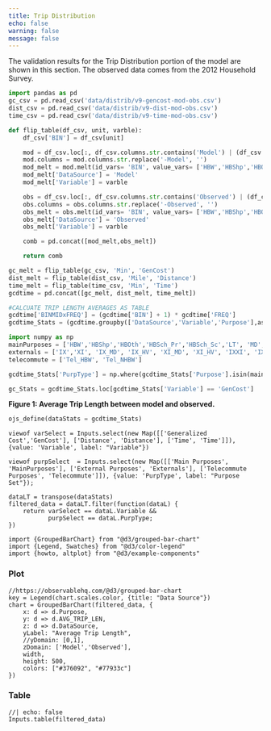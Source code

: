 ```yaml
---
title: Trip Distribution
echo: false
warning: false
message: false
---
```


The validation results for the Trip Distribution portion of the model are shown in this section. The observed data comes from the 2012 Household Survey. 


```python
import pandas as pd
gc_csv = pd.read_csv('data/distrib/v9-gencost-mod-obs.csv')
dist_csv = pd.read_csv('data/distrib/v9-dist-mod-obs.csv')
time_csv = pd.read_csv('data/distrib/v9-time-mod-obs.csv')
```

```python
def flip_table(df_csv, unit, varble):
    df_csv['BIN'] = df_csv[unit]

    mod = df_csv.loc[:, df_csv.columns.str.contains('Model') | (df_csv.columns == 'BIN')]
    mod.columns = mod.columns.str.replace('-Model', '')
    mod_melt = mod.melt(id_vars= 'BIN', value_vars= ['HBW','HBShp','HBOth','HBSch_Pr','HBSch_Sc','LT', 'MD', 'HV','IX','XI', 'IX_MD', 'IX_HV', 'XI_MD', 'XI_HV', 'IXXI', 'IXXI_MD', 'IXXI_HV', 'Tel_HBW', 'Tel_NHBW'], var_name= 'Purpose', value_name = 'FREQ' )
    mod_melt['DataSource'] = 'Model'
    mod_melt['Variable'] = varble  

    obs = df_csv.loc[:, df_csv.columns.str.contains('Observed') | (df_csv.columns == 'BIN')]
    obs.columns = obs.columns.str.replace('-Observed', '')
    obs_melt = obs.melt(id_vars= 'BIN', value_vars= ['HBW','HBShp','HBOth','HBSch_Pr','HBSch_Sc','LT', 'MD','HV','IX','XI'], var_name= 'Purpose', value_name = 'FREQ' )
    obs_melt['DataSource'] = 'Observed'
    obs_melt['Variable'] = varble

    comb = pd.concat([mod_melt,obs_melt])

    return comb
```

```python
gc_melt = flip_table(gc_csv, 'Min', 'GenCost')
dist_melt = flip_table(dist_csv, 'Mile', 'Distance')
time_melt = flip_table(time_csv, 'Min', 'Time')
gcdtime = pd.concat([gc_melt, dist_melt, time_melt])
```

```python
#CALCUATE TRIP LENGTH AVERAGES AS TABLE
gcdtime['BINMIDxFREQ'] = (gcdtime['BIN'] + 1) * gcdtime['FREQ']
gcdtime_Stats = (gcdtime.groupby(['DataSource','Variable','Purpose'],as_index=False).agg(FREQ_SUM=('FREQ','sum'),AVG_TRIP_LEN=('BINMIDxFREQ','sum'))) # ADDING BINMIDxFREQ to get Avg Trip Length only works if FREQ sum = 1
```

```python
import numpy as np
mainPurposes = ['HBW','HBShp','HBOth','HBSch_Pr','HBSch_Sc','LT', 'MD','HV']
externals = ['IX','XI', 'IX_MD', 'IX_HV', 'XI_MD', 'XI_HV', 'IXXI', 'IXXI_MD', 'IXXI_HV']
telecommute = ['Tel_HBW', 'Tel_NHBW']

gcdtime_Stats['PurpType'] = np.where(gcdtime_Stats['Purpose'].isin(mainPurposes), 'MainPurposes', np.where(gcdtime_Stats['Purpose'].isin(externals), 'Externals', 'Telecommute'))

gc_Stats = gcdtime_Stats.loc[gcdtime_Stats['Variable'] == 'GenCost']
```

**Figure 1: Average Trip Length between model and observed.**
```python
ojs_define(dataStats = gcdtime_Stats)
```

```ojs
viewof varSelect = Inputs.select(new Map([['Generalized Cost','GenCost'], ['Distance', 'Distance'], ['Time', 'Time']]), {value: 'Variable', label: "Variable"})

viewof purpSelect  = Inputs.select(new Map([['Main Purposes', 'MainPurposes'], ['External Purposes', 'Externals'], ['Telecommute Purposes', 'Telecommute']]), {value: 'PurpType', label: "Purpose Set"});
```

```ojs
dataLT = transpose(dataStats)
filtered_data = dataLT.filter(function(dataL) {
    return varSelect == dataL.Variable &&
           purpSelect == dataL.PurpType;
})
```

```ojs
import {GroupedBarChart} from "@d3/grouped-bar-chart"
import {Legend, Swatches} from "@d3/color-legend"
import {howto, altplot} from "@d3/example-components"
```

::: {.panel-tabset}

### Plot
```ojs
//https://observablehq.com/@d3/grouped-bar-chart
key = Legend(chart.scales.color, {title: "Data Source"})
chart = GroupedBarChart(filtered_data, {
    x: d => d.Purpose,
    y: d => d.AVG_TRIP_LEN,
    z: d => d.DataSource,
    yLabel: "Average Trip Length",
    //yDomain: [0,1],
    zDomain: ['Model','Observed'],
    width,
    height: 500,
    colors: ["#376092", "#77933c"]
})
```


### Table
```ojs
//| echo: false
Inputs.table(filtered_data)
```

:::